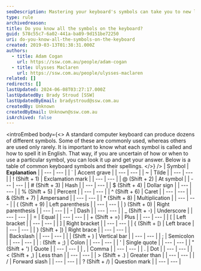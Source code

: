 ```yaml
---
seoDescription: Mastering your keyboard's symbols can take you to new levels of typing efficiency and creativity.
type: rule
archivedreason:
title: Do you know all the symbols on the keyboard?
guid: 578c55c7-6a02-441a-ba89-9d151be72250
uri: do-you-know-all-the-symbols-on-the-keyboard
created: 2019-03-13T01:38:31.000Z
authors:
  - title: Adam Cogan
    url: https://ssw.com.au/people/adam-cogan
  - title: Ulysses Maclaren
    url: https://ssw.com.au/people/ulysses-maclaren
related: []
redirects: []
lastUpdated: 2024-06-08T03:27:17.000Z
lastUpdatedBy: Brady Stroud [SSW]
lastUpdatedByEmail: bradystroud@ssw.com.au
createdBy: Unknown
createdByEmail: Unknown@ssw.com.au
isArchived: false
---
```


<introEmbed
  body={<>
A standard computer keyboard can produce dozens of different symbols. Some of these are commonly used, whereas others are used only rarely. It is important to know what each symbol is called and how to spell it in English. That way, if you are uncertain of how or when to use a particular symbol, you can look it up and get your answer. Below is a table of common keyboard symbols and their spellings.
  </>}
/>
| Symbol
| **Explanation**
|
| --- | --- |
| `
| Accent grave |
| --- | --- |
| ~
| Tilde
|
| --- | --- |
| ! (Shift + 1)
| Exclamation mark
|
| --- | --- |
| @ (Shift + 2)
| At symbol
|
| --- | --- |
| # (Shift + 3) | Hash
|
| --- | --- |
| $ (Shift + 4)
| Dollar sign |
| --- | --- |
| % (Shift + 5)
| Percent |
| --- | --- |
| ^ (Shift + 6)
| Caret |
| --- | --- |
| & (Shift + 7)
| Ampersand |
| --- | --- |
| \* (Shift + 8)
| Multiplication |
| --- | --- |
| ( (Shift + 9)
| Left parenthesis
|
| --- | --- |
| ) (Shift + 0)
| Right parenthesis
|
| --- | --- |
| -
| Dash
|
| --- | --- |
| \_ (Shift + -)
| Underscore |
| --- | --- |
| =
| Equal |
| --- | --- |
| + (Shift + =)
| Plus |
| --- | --- |
| [
| Left bracket
|
| --- | --- |
| ] | Right bracket
|
| --- | --- |
| { (Shift + [)
| Left brace |
| --- | --- |
| } (Shift + ])
| Right brace |
| --- | --- |
| \
 | Backslash
|
| --- | --- |
| | (Shift + \)
| Vertical bar
|
| --- | --- |
| ;
| Semicolon |
| --- | --- |
| : (Shift + ;)
| Colon
|
| --- | --- |
| '
| Single quote |
| --- | --- |
| " (Shift + ')
| Quote |
| --- | --- |
| ,
| Comma |
| --- | --- |
| .
| Dot
|
| --- | --- |
| &lt; (Shift + ,)
| Less than
|
| --- | --- |
| &gt; (Shift + .)
| Greater than
|
| --- | --- |
| /
| Forward slash |
| --- | --- |
| ? (Shift + /)
| Question mark |
| --- | --- |
